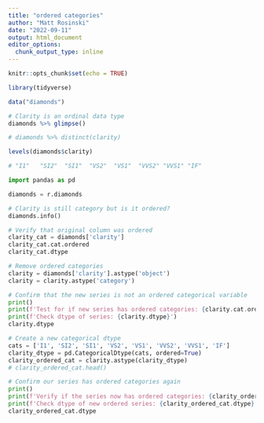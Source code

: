 ```yaml
---
title: "ordered categories"
author: "Matt Rosinski"
date: "2022-09-11"
output: html_document
editor_options: 
  chunk_output_type: inline
---
```


```r
knitr::opts_chunk$set(echo = TRUE)
```

```r
library(tidyverse)

data("diamonds")

# Clarity is an ordinal data type
diamonds %>% glimpse()

# diamonds %>% distinct(clarity)

levels(diamonds$clarity)

# "I1"   "SI2"  "SI1"  "VS2"  "VS1"  "VVS2" "VVS1" "IF" 
```


```python
import pandas as pd

diamonds = r.diamonds

# Clarity is still category but is it ordered?
diamonds.info()

# Verify that original column was ordered
clarity_cat = diamonds['clarity']
clarity_cat.cat.ordered
clarity_cat.dtype

# Remove ordered categories
clarity = diamonds['clarity'].astype('object')
clarity = clarity.astype('category')

# Confirm that the new series is not an ordered categorical variable
print()
print(f'Test for if new series has ordered categories: {clarity.cat.ordered}')
print(f'Check dtype of series: {clarity.dtype}')
clarity.dtype

# Create a new categorical dtype
cats = ['I1', 'SI2', 'SI1', 'VS2', 'VS1', 'VVS2', 'VVS1', 'IF']
clarity_dtype = pd.CategoricalDtype(cats, ordered=True)
clarity_ordered_cat = clarity.astype(clarity_dtype)
# clarity_ordered_cat.head()

# Confirm our series has ordered categories again
print()
print(f'Verify if the series now has ordered categories: {clarity_ordered_cat.cat.ordered}')
print(f'Check dtype of new ordered series: {clarity_ordered_cat.dtype}')
clarity_ordered_cat.dtype


```

